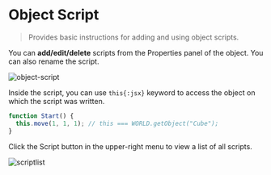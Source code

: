 # Object Script

> Provides basic instructions for adding and using object scripts.

You can **add/edit/delete** scripts from the Properties panel of the object. You can also rename the script.

![object-script](../../../../images/scriptadd.png)

Inside the script, you can use `this{:jsx}` keyword to access the object on which the script was written.

```js showLineNumbers copy {2}
function Start() {
  this.move(1, 1, 1); // this === WORLD.getObject("Cube");
}
```

Click the Script button in the upper-right menu to view a list of all scripts.

![scriptlist](../../../../images/scriptlist.png)
